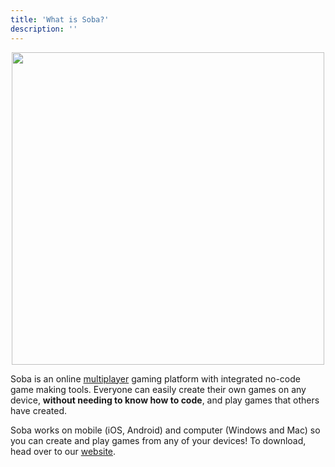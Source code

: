 ```yaml
---
title: 'What is Soba?'
description: ''
---
```


<p align="center">
  <img width="500" noZoom src="https://i.imgur.com/YIsbfQS.png" />
</p>

Soba is an online [multiplayer](https://wiki.soba.xyz/behavior-editor/game-logic/multiplayer#how-to-set-my-game-to-multiplayer-or-single-player) gaming platform with integrated no-code game making tools. Everyone can easily create their own games on any device, **without needing to know how to code**, and play games that others have created. 

Soba works on mobile (iOS, Android) and computer (Windows and Mac) so you can create and play games from any of your devices! To download, head over to our [website](https://www.soba.xyz/downloads/).
